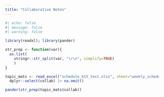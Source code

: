 ```yaml
---
title: "Collaborative Notes"
---
```


```r
#| echo: false
#| message: false
#| warning: false

library(readxl); library(pander)

str_prep <- function(var){
  as.list(
    stringr::str_split(var, "\r\n", simplify=TRUE)
    )
}

topic_mats <- read_excel("schedule_615_test.xlsx", sheet="weekly_schedule") |>
  dplyr::select(collab) |> na.omit()
```


```r
pander(str_prep(topic_mats$collab))
```